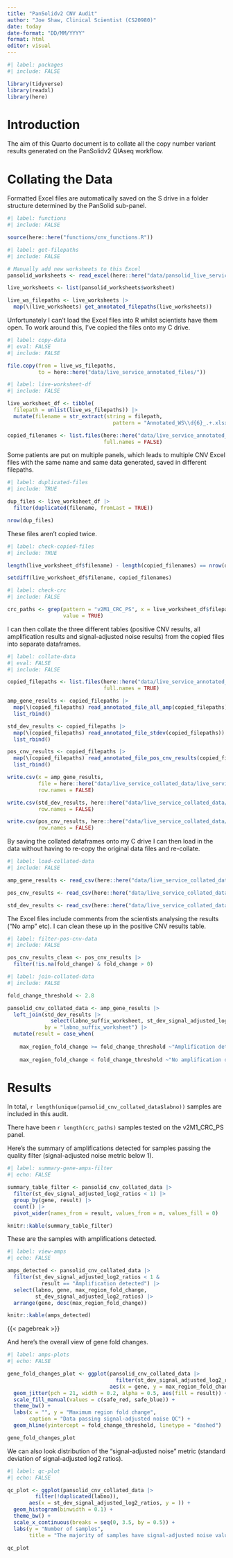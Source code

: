 ```yaml
---
title: "PanSolidv2 CNV Audit"
author: "Joe Shaw, Clinical Scientist (CS20980)"
date: today
date-format: "DD/MM/YYYY"
format: html
editor: visual
---
```


```r
#| label: packages
#| include: FALSE

library(tidyverse)
library(readxl)
library(here)

```

# Introduction

The aim of this Quarto document is to collate all the copy number variant results generated on the PanSolidv2 QIAseq workflow.

# Collating the Data

Formatted Excel files are automatically saved on the S drive in a folder structure determined by the PanSolid sub-panel.

```r
#| label: functions
#| include: FALSE

source(here::here("functions/cnv_functions.R"))

```

```r
#| label: get-filepaths
#| include: FALSE

# Manually add new worksheets to this Excel
pansolid_worksheets <- read_excel(here::here("data/pansolid_live_service_worksheets.xlsx"))

live_worksheets <- list(pansolid_worksheets$worksheet)

live_ws_filepaths <- live_worksheets |> 
  map(\(live_worksheets) get_annotated_filepaths(live_worksheets))

```

Unfortunately I can't load the Excel files into R whilst scientists have them open. To work around this, I've copied the files onto my C drive.

```r
#| label: copy-data
#| eval: FALSE
#| include: FALSE

file.copy(from = live_ws_filepaths, 
          to = here::here("data/live_service_annotated_files/"))

```

```r
#| label: live-worksheet-df
#| include: FALSE

live_worksheet_df <- tibble(
  filepath = unlist(live_ws_filepaths)) |> 
  mutate(filename = str_extract(string = filepath, 
                                  pattern = "Annotated_WS\\d{6}_.+.xlsx"))

copied_filenames <- list.files(here::here("data/live_service_annotated_files/"),
                               full.names = FALSE)

```

Some patients are put on multiple panels, which leads to multiple CNV Excel files with the same name and same data generated, saved in different filepaths. 

```r
#| label: duplicated-files
#| include: TRUE

dup_files <- live_worksheet_df |> 
  filter(duplicated(filename, fromLast = TRUE))

nrow(dup_files)

```

These files aren't copied twice.

```r
#| label: check-copied-files
#| include: TRUE

length(live_worksheet_df$filename) - length(copied_filenames) == nrow(dup_files)

setdiff(live_worksheet_df$filename, copied_filenames)

```

```r
#| label: check-crc
#| include: FALSE

crc_paths <- grep(pattern = "v2M1_CRC_PS", x = live_worksheet_df$filepath,
                  value = TRUE)

```

I can then collate the three different tables (positive CNV results, all amplification results and signal-adjusted noise results) from the copied files into separate dataframes.

```r
#| label: collate-data
#| eval: FALSE
#| include: FALSE

copied_filepaths <- list.files(here::here("data/live_service_annotated_files/"),
                               full.names = TRUE)

amp_gene_results <- copied_filepaths |> 
  map(\(copied_filepaths) read_annotated_file_all_amp(copied_filepaths)) |> 
  list_rbind()

std_dev_results <- copied_filepaths |> 
  map(\(copied_filepaths) read_annotated_file_stdev(copied_filepaths)) |> 
  list_rbind()

pos_cnv_results <- copied_filepaths |> 
  map(\(copied_filepaths) read_annotated_file_pos_cnv_results(copied_filepaths)) |> 
  list_rbind()

write.csv(x = amp_gene_results, 
          file = here::here("data/live_service_collated_data/live_service_amp_gene_results_collated.csv"),
          row.names = FALSE)

write.csv(std_dev_results, here::here("data/live_service_collated_data/live_service_std_dev_results_collated.csv"),
          row.names = FALSE)

write.csv(pos_cnv_results, here::here("data/live_service_collated_data/live_service_pos_cnv_results_collated.csv"),
          row.names = FALSE)

```

By saving the collated dataframes onto my C drive I can then load in the data without having to re-copy the original data files and re-collate.

```r
#| label: load-collated-data
#| include: FALSE

amp_gene_results <- read_csv(here::here("data/live_service_collated_data/live_service_amp_gene_results_collated.csv"))

pos_cnv_results <- read_csv(here::here("data/live_service_collated_data/live_service_pos_cnv_results_collated.csv"))

std_dev_results <- read_csv(here::here("data/live_service_collated_data/live_service_std_dev_results_collated.csv"))

```

The Excel files include comments from the scientists analysing the results ("No amp" etc). I can clean these up in the positive CNV results table.

```r
#| label: filter-pos-cnv-data
#| include: FALSE

pos_cnv_results_clean <- pos_cnv_results |> 
  filter(!is.na(fold_change) & fold_change > 0)

```

```r
#| label: join-collated-data
#| include: FALSE

fold_change_threshold <- 2.8

pansolid_cnv_collated_data <- amp_gene_results |> 
  left_join(std_dev_results |> 
              select(labno_suffix_worksheet, st_dev_signal_adjusted_log2_ratios),
            by = "labno_suffix_worksheet") |> 
  mutate(result = case_when(
    
    max_region_fold_change >= fold_change_threshold ~"Amplification detected",
    
    max_region_fold_change < fold_change_threshold ~"No amplification detected"))

```

# Results

In total, `r length(unique(pansolid_cnv_collated_data$labno))` samples are included in this audit.

There have been `r length(crc_paths)` samples tested on the v2M1_CRC_PS panel.

Here's the summary of amplifications detected for samples passing the quality filter (signal-adjusted noise metric below 1).

```r
#| label: summary-gene-amps-filter
#| echo: FALSE

summary_table_filter <- pansolid_cnv_collated_data |> 
  filter(st_dev_signal_adjusted_log2_ratios < 1) |> 
  group_by(gene, result) |> 
  count() |> 
  pivot_wider(names_from = result, values_from = n, values_fill = 0)

knitr::kable(summary_table_filter)

```

These are the samples with amplifications detected.

```r
#| label: view-amps
#| echo: FALSE

amps_detected <- pansolid_cnv_collated_data |> 
  filter(st_dev_signal_adjusted_log2_ratios < 1 &
           result == "Amplification detected") |> 
  select(labno, gene, max_region_fold_change, 
         st_dev_signal_adjusted_log2_ratios) |> 
  arrange(gene, desc(max_region_fold_change))

knitr::kable(amps_detected)

```

{{< pagebreak >}}

And here's the overall view of gene fold changes.

```r
#| label: amps-plots
#| echo: FALSE

gene_fold_changes_plot <- ggplot(pansolid_cnv_collated_data |> 
                                   filter(st_dev_signal_adjusted_log2_ratios < 1), 
                                 aes(x = gene, y = max_region_fold_change)) +
  geom_jitter(pch = 21, width = 0.2, alpha = 0.5, aes(fill = result)) +
  scale_fill_manual(values = c(safe_red, safe_blue)) +
  theme_bw() +
  labs(x = "", y = "Maximum region fold change",
       caption = "Data passing signal-adjusted noise QC") +
  geom_hline(yintercept = fold_change_threshold, linetype = "dashed")

gene_fold_changes_plot

```

We can also look distribution of the "signal-adjusted noise" metric (standard deviation of signal-adjusted log2 ratios).

```r
#| label: qc-plot
#| echo: FALSE

qc_plot <- ggplot(pansolid_cnv_collated_data |> 
         filter(!duplicated(labno)), 
       aes(x = st_dev_signal_adjusted_log2_ratios, y = )) +
  geom_histogram(binwidth = 0.1) +
  theme_bw() +
  scale_x_continuous(breaks = seq(0, 3.5, by = 0.5)) +
  labs(y = "Number of samples",
       title = "The majority of samples have signal-adjusted noise values below 0.5")

qc_plot

```
